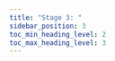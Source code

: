 ---
title: "Stage 3: "
sidebar_position: 3
toc_min_heading_level: 2
toc_max_heading_level: 3
---
